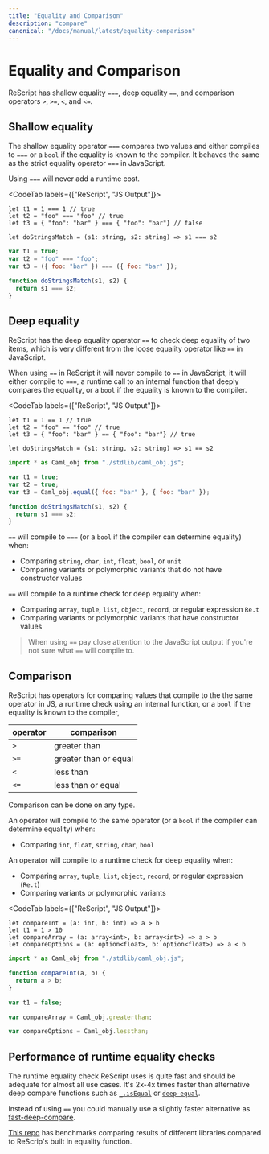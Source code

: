 ```yaml
---
title: "Equality and Comparison"
description: "compare"
canonical: "/docs/manual/latest/equality-comparison"
---
```


# Equality and Comparison

ReScript has shallow equality `===`, deep equality `==`, and comparison operators `>`, `>=`, `<`, and `<=`.

## Shallow equality
The shallow equality operator `===` compares two values and either compiles to `===` or a `bool` if the equality is known to the compiler. 
It behaves the same as the strict equality operator `===` in JavaScript.

Using `===` will never add a runtime cost.

<CodeTab labels={["ReScript", "JS Output"]}>

```res
let t1 = 1 === 1 // true
let t2 = "foo" === "foo" // true
let t3 = { "foo": "bar" } === { "foo": "bar"} // false

let doStringsMatch = (s1: string, s2: string) => s1 === s2
```
```js
var t1 = true;
var t2 = "foo" === "foo";
var t3 = ({ foo: "bar" }) === ({ foo: "bar" });

function doStringsMatch(s1, s2) {
  return s1 === s2;
}
```

</CodeTab>

## Deep equality
ReScript has the deep equality operator `==` to check deep equality of two items, which is very different from the loose equality operator like `==` in JavaScript.

When using `==` in ReScript it will never compile to `==` in JavaScript, 
it will either compile to `===`, a runtime call to an internal function that deeply compares the equality, or a `bool` if the equality is known to the compiler.

<CodeTab labels={["ReScript", "JS Output"]}>

```res
let t1 = 1 == 1 // true
let t2 = "foo" == "foo" // true
let t3 = { "foo": "bar" } == { "foo": "bar"} // true

let doStringsMatch = (s1: string, s2: string) => s1 == s2
```
```js
import * as Caml_obj from "./stdlib/caml_obj.js";

var t1 = true;
var t2 = true;
var t3 = Caml_obj.equal({ foo: "bar" }, { foo: "bar" });

function doStringsMatch(s1, s2) {
  return s1 === s2;
}
```
</CodeTab>

`==` will compile to `===` (or a `bool` if the compiler can determine equality) when:

- Comparing `string`, `char`, `int`, `float`, `bool`, or `unit`
- Comparing variants or polymorphic variants that do not have constructor values

`==` will compile to a runtime check for deep equality when:
- Comparing `array`, `tuple`, `list`, `object`, `record`, or regular expression `Re.t`
- Comparing variants or polymorphic variants that have constructor values

> When using `==` pay close attention to the JavaScript output if you're not sure what `==` will compile to.

## Comparison
ReScript has operators for comparing values that compile to the the same operator in JS, a runtime check using an internal function, or a `bool` if the equality is known to the compiler,

| operator | comparison |
| --- | ----------- |
| `>` | greater than |
| `>=` | greater than or equal |
| `<` | less than |
| `<=` | less than or equal |

Comparison can be done on any type.

An operator will compile to the same operator (or a `bool` if the compiler can determine equality) when:
- Comparing `int`, `float`, `string`, `char`, `bool`

An operator will compile to a runtime check for deep equality when:
- Comparing `array`, `tuple`, `list`, `object`, `record`, or regular expression (`Re.t`)
- Comparing variants or polymorphic variants

<CodeTab labels={["ReScript", "JS Output"]}>

```res
let compareInt = (a: int, b: int) => a > b
let t1 = 1 > 10
let compareArray = (a: array<int>, b: array<int>) => a > b
let compareOptions = (a: option<float>, b: option<float>) => a < b
```
```js
import * as Caml_obj from "./stdlib/caml_obj.js";

function compareInt(a, b) {
  return a > b;
}

var t1 = false;

var compareArray = Caml_obj.greaterthan;

var compareOptions = Caml_obj.lessthan;
```
</CodeTab>

## Performance of runtime equality checks
The runtime equality check ReScript uses is quite fast and should be adequate for almost all use cases.
It's 2x-4x times faster than alternative deep compare functions such as [`_.isEqual`](https://lodash.com/docs/4.17.15#isEqual) or [`deep-equal`](https://www.npmjs.com/package/deep-equal).

Instead of using `==` you could manually use a slightly faster alternative as [fast-deep-compare](https://www.npmjs.com/package/fast-deep-equal).

[This repo](https://github.com/jderochervlk/rescript-perf) has benchmarks comparing results of different libraries compared to ReScrip's built in equality function.